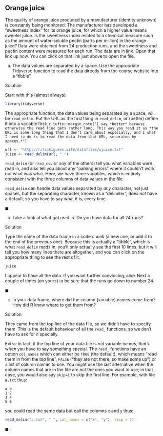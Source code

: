 ##  Orange juice


 The quality of orange juice produced by a manufacturer
(identity unknown) is constantly being monitored. The manufacturer has
developed a "sweetness index" for its orange juice, for which a
higher value means sweeter juice. Is the sweetness index related to a
chemical measure such as the amount of water-soluble pectin (parts per
million) in the
orange juice? Data were obtained from 24 production runs, and the
sweetness and pectin content were measured for each run. The data are
in [link](http://ritsokiguess.site/datafiles/ojuice.txt). Open that
link up now. You can click on that link just above to open the file.



(a) The data values are separated by a space. Use the appropriate
Tidyverse function to read the data directly from the course website
into a "tibble".


Solution


Start with this (almost always):

```r
library(tidyverse)
```

 

The appropriate function, the data values being separated by a space,
will be `read_delim`. Put the URL as the first thing in
`read_delim`, or (better) define it into a variable
first:
`r tufte::margin_note("I say *better* because otherwise the read line gets rather long. This way you read it as *the URL is some long thing that I don't care about especially, and I what I need to do is to read the data from that URL, separated by spaces.*")`

```r
url <- "http://ritsokiguess.site/datafiles/ojuice.txt"
juice <- read_delim(url, " ")
```

 

`read_delim` (or `read_csv` or any of the others) tell
you what variables were read in, and also tell you about any "parsing errors" 
where it couldn't work out what was what. Here, we have three
variables, which is entirely consistent with the three columns of data
values in the file.

`read_delim` can handle data values separated by *any*
character, not just spaces, but the separating character, known as a
"delimiter", does *not* have a default, so you have to say what
it is, every time.

$\blacksquare$


(b) Take a look at what got read in. Do you
have data for all 24 runs? 


Solution


Type the name of the data frame in a code chunk (a new one, or
add it to the end of the previous one). Because this is actually
a "tibble", which is what `read_delim` reads in,
you'll only actually see the first 10 lines, but it will tell
you how many lines there are altogether, and you can click on
the appropriate thing to see the rest of it.
```r
juice
```

 

I appear to have all the data. If you want further convincing, click
Next a couple of times (on yours) to be sure that the runs go down to
number 24.

$\blacksquare$

(c) In your data frame, where did the column (variable) names
come from? How did R know where to get them from?


Solution


They came from the top line of the data file, so we didn't 
have to specify them. This is the default behaviour of all the
`read_` functions, so we don't have to ask for it
specially. 

Extra: in fact, if the top line of your data file is
*not* variable names, *that's* when you have to say
something special. The `read_` functions have an
option `col_names` which can either be `TRUE`
(the default), which means "read them in from the top line",
`FALSE` ("they are not there, so make some up") or a
list of column names to use. You might use the last
alternative when the column names that are in the file are
*not* the ones you want to use; in that case, you would
also say `skip=1` to skip the first line. For example,
with file `a.txt` thus:

```
a b
1 2
3 4
5 6
```
        
you could read the same data but call the columns `x` and
`y` thus:

```r
read_delim("a.txt", " ", col_names = c("x", "y"), skip = 1)
```

$\blacksquare$




